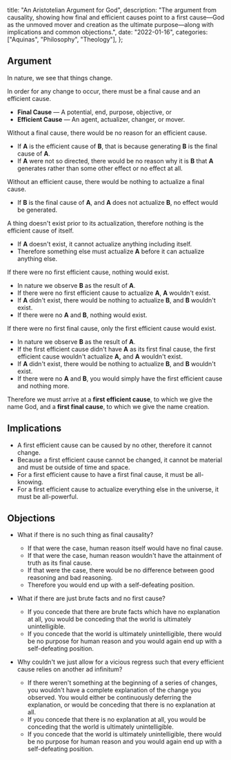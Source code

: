   title: "An Aristotelian Argument for God",
  description: "The argument from causality, showing how final and efficient causes point to a first cause—God as the unmoved mover and creation as the ultimate purpose—along with implications and common objections.",
  date: "2022-01-16",
  categories: ["Aquinas", "Philosophy", "Theology"],
};

## Argument

In nature, we see that things change.

In order for any change to occur, there must be a final cause and an efficient cause.

- **Final Cause** — A potential, end, purpose, objective, or *<Definition lang="greek" anchor="telos" text="telos" />*
- **Efficient Cause** — An agent, actualizer, changer, or mover.

Without a final cause, there would be no reason for an efficient cause.

- If **A** is the efficient cause of **B**, that is because generating **B** is the final cause of **A**.
- If **A** were not so directed, there would be no reason why it is **B** that **A** generates rather than some other effect or no effect at all.

Without an efficient cause, there would be nothing to actualize a final cause.

- If **B** is the final cause of **A**, and **A** does not actualize **B**, no effect would be generated.

A thing doesn't exist prior to its actualization, therefore nothing is the efficient cause of itself.

- If **A** doesn't exist, it cannot actualize anything including itself.
- Therefore something else must actualize **A** before it can actualize anything else.

If there were no first efficient cause, nothing would exist.

- In nature we observe **B** as the result of **A**.
- If there were no first efficient cause to actualize **A**, **A** wouldn't exist.
- If **A** didn't exist, there would be nothing to actualize **B**, and **B** wouldn't exist.
- If there were no **A** and **B**, nothing would exist.

If there were no first final cause, only the first efficient cause would exist.

- In nature we observe **B** as the result of **A**.
- If the first efficient cause didn't have **A** as its first final cause, the first efficient cause wouldn't actualize **A,** and **A** wouldn't exist.
- If **A** didn't exist, there would be nothing to actualize **B**, and **B** wouldn't exist.
- If there were no **A** and **B**, you would simply have the first efficient cause and nothing more.

Therefore we must arrive at a **first efficient cause**, to which we give the name God, and a **first final cause**, to which we give the name creation.

## **Implications**

- A first efficient cause can be caused by no other, therefore it cannot change.
- Because a first efficient cause cannot be changed, it cannot be material and must be outside of time and space.
- For a first efficient cause to have a first final cause, it must be all-knowing.
- For a first efficient cause to actualize everything else in the universe, it must be all-powerful.

## **Objections**

- What if there is no such thing as final causality?

  - If that were the case, human reason itself would have no final cause.
  - If that were the case, human reason wouldn't have the attainment of truth as its final cause.
  - If that were the case, there would be no difference between good reasoning and bad reasoning.
  - Therefore you would end up with a self-defeating position.
- What if there are just brute facts and no first cause?

  - If you concede that there are brute facts which have no explanation at all, you would be conceding that the world is ultimately unintelligible.
  - If you concede that the world is ultimately unintelligible, there would be no purpose for human reason and you would again end up with a self-defeating position.
- Why couldn't we just allow for a vicious regress such that every efficient cause relies on another ad infinitum?

  - If there weren't something at the beginning of a series of changes, you wouldn't have a complete explanation of the change you observed. You would either be continuously deferring the explanation, or would be conceding that there is no explanation at all.
  - If you concede that there is no explanation at all, you would be conceding that the world is ultimately unintelligible.
  - If you concede that the world is ultimately unintelligible, there would be no purpose for human reason and you would again end up with a self-defeating position.
